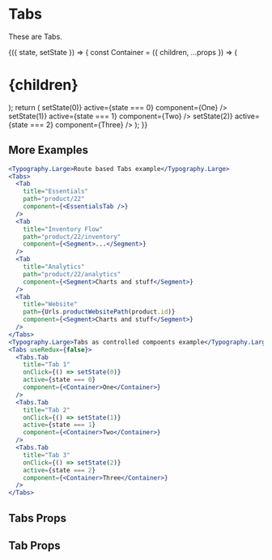 
<Meta title="Components|Tabs" component={Tabs} />

# Tabs

These are Tabs.

<Preview>
  <Story name="Tabs">
    <div style={{ height: 200 }}>
      <StoryHelpers.StateContainer defaultState={0}>
        {({ state, setState }) => {
          const Container = ({ children, ...props }) => (
            <Segment className="flex justify-center items-center" {...props}>
              <h1>{children}</h1>
            </Segment>
          );
          return (
            <Tabs useRedux={false}>
              <Tabs.Tab
                title="Tab 1"
                onClick={() => setState(0)}
                active={state === 0}
                component={<Container>One</Container>}
              />
              <Tabs.Tab
                title="Tab 2"
                onClick={() => setState(1)}
                active={state === 1}
                component={<Container>Two</Container>}
              />
              <Tabs.Tab
                title="Tab 3"
                onClick={() => setState(2)}
                active={state === 2}
                component={<Container>Three</Container>}
              />
            </Tabs>
          );
        }}
      </StoryHelpers.StateContainer>
    </div>
  </Story>
</Preview>

## More Examples

```jsx
<Typography.Large>Route based Tabs example</Typography.Large>
<Tabs>
  <Tab
    title="Essentials"
    path="product/22"
    component={<EssentialsTab />}
  />
  <Tab
    title="Inventory Flow"
    path="product/22/inventory"
    component={<Segment>...</Segment>}
  />
  <Tab
    title="Analytics"
    path="product/22/analytics"
    component={<Segment>Charts and stuff</Segment>}
  />
  <Tab
    title="Website"
    path={Urls.productWebsitePath(product.id)}
    component={<Segment>Charts and stuff</Segment>}
  />
</Tabs>
<Typography.Large>Tabs as controlled compoents example</Typography.Large>
<Tabs useRedux={false}>
  <Tabs.Tab
    title="Tab 1"
    onClick={() => setState(0)}
    active={state === 0}
    component={<Container>One</Container>}
  />
  <Tabs.Tab
    title="Tab 2"
    onClick={() => setState(1)}
    active={state === 1}
    component={<Container>Two</Container>}
  />
  <Tabs.Tab
    title="Tab 3"
    onClick={() => setState(2)}
    active={state === 2}
    component={<Container>Three</Container>}
  />
</Tabs>
```

## Tabs Props

<Props of={Tabs} />

## Tab Props

<Props of={Tabs.Tab} />

